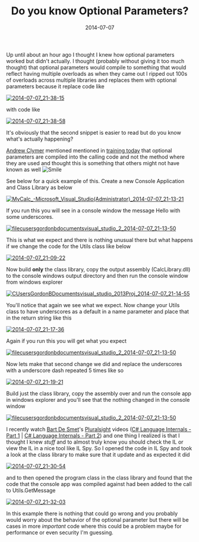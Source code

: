 ﻿---
title: 'Do you know Optional Parameters?'
date: 2014-07-07
tags: ['Language Features', 'CSharp', 'Just Coding']
draft: false
summary: 'Up until about an hour ago I thought I knew how optional parameters worked but didn''t actually. I thought (probably without giving it too much thought) that optional parameters would compile to something that would reflect having multiple overloads as when they came out I ripped out 100s of overloads across multiple libraries and replaces them with optional parameters because it replace code like'
---


Up until about an hour ago I thought I knew how optional parameters worked but didn't actually. I thought (probably without giving it too much thought) that optional parameters would compile to something that would reflect having multiple overloads as when they came out I ripped out 100s of overloads across multiple libraries and replaces them with optional parameters because it replace code like
 
[![2014-07-07_21-38-15](https://gordonbeeming.com/blog/binaries/stream/image-jpg/image/1000/0/db80359761eafb0f21cf76aceb5fb82aa5e37c4e/0c73150d-1fb9-4fdc-9ee0-eb692685174f.png "2014-07-07_21-38-15")](https://gordonbeeming.com/blog/binaries/stream/image-jpg/image/1000/0/fe457f926f53993383943852a522800de9b45a7a/b074e073-017d-4e25-9c2d-86772a42bca8.png)
 
with code like
 
[![2014-07-07_21-38-58](https://gordonbeeming.com/blog/binaries/stream/image-jpg/image/1000/0/3c7ccebf4d2d40828a03e5c6008cdf9e18951bf1/abb78685-0269-448f-9868-7c4a8246fa6d.png "2014-07-07_21-38-58")](https://gordonbeeming.com/blog/binaries/stream/image-jpg/image/1000/0/54b2a86716fa6dc39cea0d39ef85110d4637d90a/ed0a28c8-67e9-4bfd-9fd7-126e7cc77fb9.png)
 
It's obviously that the second snippet is easier to read but do you know what's actually happening?
 
[Andrew Clymer](https://twitter.com/andrewclymer) mentioned mentioned in [training today](http://www.rocksolidknowledge.com/) that optional parameters are compiled into the calling code and not the method where they are used and thought this is something that others might not have known as well ![Smile](https://gordonbeeming.com/images/emoticons/smile.svg)
 
See below for a quick example of this. Create a new Console Application and Class Library as below
 
[![MyCalc_-_Microsoft_Visual_Studio_(Administrator)_2014-07-07_21-13-21](https://gordonbeeming.com/blog/binaries/stream/image-jpg/image/1000/0/1009fff1211b5702fd258cf02ba95c9f42e0e882/5615f450-4884-4cb7-b2b9-b1270fa4663f.png "MyCalc_-_Microsoft_Visual_Studio_(Administrator)_2014-07-07_21-13-21")](https://gordonbeeming.com/blog/binaries/stream/image-jpg/image/1000/0/b406f1520a862173c24cb3165e4f5981c7e3bad3/63a3bf1b-74c2-45f5-bd12-248ad5715732.png)
 
If you run this you will see in a console window the message Hello with some underscores.
 
[![filecusersgordonbdocumentsvisual_studio_2_2014-07-07_21-13-50](https://gordonbeeming.com/blog/binaries/stream/image-jpg/image/1000/0/2ce16e766a38425d65549f154c47aabd6b9301cc/42a206e6-1eb3-457d-a01a-398da48a0cba.png "filecusersgordonbdocumentsvisual_studio_2_2014-07-07_21-13-50")](https://gordonbeeming.com/blog/binaries/stream/image-jpg/image/1000/0/e1c718e3dcb6d179da29c5dfac38654aa19ab5ab/820944e7-fa38-434a-960f-d5b16c62c69e.png)
 
This is what we expect and there is nothing unusual there but what happens if we change the code for the Utils class like below
 
[![2014-07-07_21-09-22](https://gordonbeeming.com/blog/binaries/stream/image-jpg/image/1000/0/88b30d8185d504c7732a6c9ea50cb50b710e42df/c917f409-f56d-45b1-be06-9cdcda04449c.png "2014-07-07_21-09-22")](https://gordonbeeming.com/blog/binaries/stream/image-jpg/image/1000/0/5f5390901e780b9d4546891d07276980607a74f4/d4ec1aad-d148-43fd-84e4-694fa9241289.png)
 
Now build **only** the class library, copy the output assembly (CalcLibrary.dll) to the console windows output directory and then run the console window from windows explorer
   
[![CUsersGordonBDocumentsvisual_studio_2013Proj_2014-07-07_21-14-55](https://gordonbeeming.com/blog/binaries/stream/image-jpg/image/1000/0/f54b4aa2be4f309afc47ef158d770d47ee5fe819/40f4afbb-0ad5-4629-8bb3-0d07c1c578f1.png "CUsersGordonBDocumentsvisual_studio_2013Proj_2014-07-07_21-14-55")](https://gordonbeeming.com/blog/binaries/stream/image-jpg/image/1000/0/32648af8c1e6af8f74500fd5e7e37ab2e16fa40d/f28758f0-b323-4927-9492-b77fc8832fac.png)
 
You'll notice that again we see what we expect. Now change your Utils class to have underscores as a default in a name parameter and place that in the return string like this
 
[![2014-07-07_21-17-36](https://gordonbeeming.com/blog/binaries/stream/image-jpg/image/1000/0/b1d8486f50b6bc0a6c2ba5983cd35ed897490eec/5560b27a-0f44-4b47-8f7b-99c55c9a3a81.png "2014-07-07_21-17-36")](https://gordonbeeming.com/blog/binaries/stream/image-jpg/image/1000/0/65dfaa0120697a0507a37888879f667eff044e83/1df6f5a3-1a25-41e8-bc31-7f47aa685348.png)
 
Again if you run this you will get what you expect 
  
[![filecusersgordonbdocumentsvisual_studio_2_2014-07-07_21-13-50](https://gordonbeeming.com/blog/binaries/stream/image-jpg/image/1000/0/2ce16e766a38425d65549f154c47aabd6b9301cc/48ca8c44-35b8-41d9-8a4f-58ec3e4c086c.png "filecusersgordonbdocumentsvisual_studio_2_2014-07-07_21-13-50")](https://gordonbeeming.com/blog/binaries/stream/image-jpg/image/1000/0/e1c718e3dcb6d179da29c5dfac38654aa19ab5ab/d1c11670-fe97-4af6-a2c8-8a07b911dfb8.png)
 
Now lets make that second change we did and replace the underscores with a underscore dash repeated 5 times like so
 
[![2014-07-07_21-19-21](https://gordonbeeming.com/blog/binaries/stream/image-jpg/image/1000/0/8f23726ff17f460980de249a564ebfa25eaf5f4d/96d7b2a3-55fe-4924-84aa-f39d8390661a.png "2014-07-07_21-19-21")](https://gordonbeeming.com/blog/binaries/stream/image-jpg/image/1000/0/5f93d972b592f11e5d350e3715d0f976db05d852/e39da627-ca62-4a39-bace-ad14734c25ff.png)
 
Build just the class library, copy the assembly over and run the console app in windows explorer and you'll see that the nothing changed in the console window
 
[![filecusersgordonbdocumentsvisual_studio_2_2014-07-07_21-13-50](https://gordonbeeming.com/blog/binaries/stream/image-jpg/image/1000/0/2ce16e766a38425d65549f154c47aabd6b9301cc/f9a1debf-531f-4e55-99fa-aed94c22793e.png "filecusersgordonbdocumentsvisual_studio_2_2014-07-07_21-13-50")](https://gordonbeeming.com/blog/binaries/stream/image-jpg/image/1000/0/e1c718e3dcb6d179da29c5dfac38654aa19ab5ab/2d572f23-0dc5-4952-9d5f-43c4d2e1a02a.png)
 
I recently watch [Bart De Smet](http://pluralsight.com/training/Authors/Details/bart-desmet)'s [Pluralsight](http://pluralsight.com) videos ([C# Language Internals - Part 1](www.pluralsight.com/training/Courses/Description/csharp-language-internals) | [C# Language Internals - Part 2](http://pluralsight.com/training/Courses/TableOfContents/csharp-language-internals-part2)) and one thing I realized is that I thought I knew *stuff* and to almost truly know you should check the IL or view the IL in a nice tool like IL Spy. So I opened the code in IL Spy and took a look at the class library to make sure that it update and as expected it did
 
[![2014-07-07_21-30-54](https://gordonbeeming.com/blog/binaries/stream/image-jpg/image/1000/0/2f5b94b528c3c3d1af8c987fc4cd5d9e17d8fa12/3b6b8c99-de3f-4f16-9495-ed9cfb231e70.png "2014-07-07_21-30-54")](https://gordonbeeming.com/blog/binaries/stream/image-jpg/image/1000/0/537ae07eff4ee046d10ae07c393428427529a69f/697acabc-5f7c-4e9d-b3a9-91c2697a78c1.png)
 
and to then opened the program class in the class library and found that the code that the console app was compiled against had been added to the call to Utils.GetMessage
  
[![2014-07-07_21-32-03](https://gordonbeeming.com/blog/binaries/stream/image-jpg/image/1000/0/df432f29d0894d40c4fd9efede6aee0b2b742348/a934cb3d-c52c-438b-ab0f-c2ede2b65d4e.png "2014-07-07_21-32-03")](https://gordonbeeming.com/blog/binaries/stream/image-jpg/image/1000/0/35ffdffe0e36e8fbcb0f82d6b44d26d469ba6bb4/1e304d91-1b41-4364-b3b5-d78663e7a326.png)
 
In this example there is nothing that could go wrong and you probably would worry about the behavior of the optional parameter but there will be cases in more *important* code where this could be a problem maybe for performance or even security I'm guessing.

